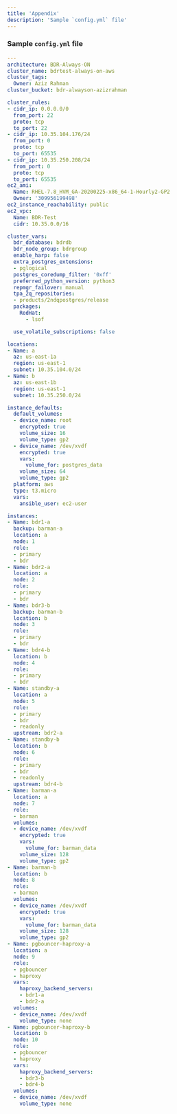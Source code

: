 ```yaml
---
title: 'Appendix'
description: 'Sample `config.yml` file'
---
```


### Sample `config.yml` file

```yaml
---
architecture: BDR-Always-ON
cluster_name: bdrtest-always-on-aws
cluster_tags:
  Owner: Aziz Rahman
cluster_bucket: bdr-alwayson-azizrahman

cluster_rules:
- cidr_ip: 0.0.0.0/0
  from_port: 22
  proto: tcp
  to_port: 22
- cidr_ip: 10.35.104.176/24
  from_port: 0
  proto: tcp
  to_port: 65535
- cidr_ip: 10.35.250.208/24
  from_port: 0
  proto: tcp
  to_port: 65535
ec2_ami:
  Name: RHEL-7.8_HVM_GA-20200225-x86_64-1-Hourly2-GP2
  Owner: '309956199498'
ec2_instance_reachability: public
ec2_vpc:
  Name: BDR-Test
  cidr: 10.35.0.0/16

cluster_vars:
  bdr_database: bdrdb
  bdr_node_group: bdrgroup
  enable_harp: false
  extra_postgres_extensions:
  - pglogical
  postgres_coredump_filter: '0xff'
  preferred_python_version: python3
  repmgr_failover: manual
  tpa_2q_repositories:
  - products/2ndqpostgres/release
  packages:
    RedHat:
      - lsof

  use_volatile_subscriptions: false

locations:
- Name: a
  az: us-east-1a
  region: us-east-1
  subnet: 10.35.104.0/24
- Name: b
  az: us-east-1b
  region: us-east-1
  subnet: 10.35.250.0/24

instance_defaults:
  default_volumes:
  - device_name: root
    encrypted: true
    volume_size: 16
    volume_type: gp2
  - device_name: /dev/xvdf
    encrypted: true
    vars:
      volume_for: postgres_data
    volume_size: 64
    volume_type: gp2
  platform: aws
  type: t3.micro
  vars:
    ansible_user: ec2-user

instances:
- Name: bdr1-a
  backup: barman-a
  location: a
  node: 1
  role:
  - primary
  - bdr
- Name: bdr2-a
  location: a
  node: 2
  role:
  - primary
  - bdr
- Name: bdr3-b
  backup: barman-b
  location: b
  node: 3
  role:
  - primary
  - bdr
- Name: bdr4-b
  location: b
  node: 4
  role:
  - primary
  - bdr
- Name: standby-a
  location: a
  node: 5
  role:
  - primary
  - bdr
  - readonly
  upstream: bdr2-a
- Name: standby-b
  location: b
  node: 6
  role:
  - primary
  - bdr
  - readonly
  upstream: bdr4-b
- Name: barman-a
  location: a
  node: 7
  role:
  - barman
  volumes:
  - device_name: /dev/xvdf
    encrypted: true
    vars:
      volume_for: barman_data
    volume_size: 128
    volume_type: gp2
- Name: barman-b
  location: b
  node: 8
  role:
  - barman
  volumes:
  - device_name: /dev/xvdf
    encrypted: true
    vars:
      volume_for: barman_data
    volume_size: 128
    volume_type: gp2
- Name: pgbouncer-haproxy-a
  location: a
  node: 9
  role:
  - pgbouncer
  - haproxy
  vars:
    haproxy_backend_servers:
    - bdr1-a
    - bdr2-a
  volumes:
  - device_name: /dev/xvdf
    volume_type: none
- Name: pgbouncer-haproxy-b
  location: b
  node: 10
  role:
  - pgbouncer
  - haproxy
  vars:
    haproxy_backend_servers:
    - bdr3-b
    - bdr4-b
  volumes:
  - device_name: /dev/xvdf
    volume_type: none
```